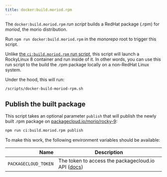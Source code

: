 ```yaml
---
title: docker:build.moriod.rpm
---
```


The `docker:build.moriod.rpm` _run script_ builds a RedHat package (.rpm)
for _moriod_, the morio distribution.

Run `npm run docker:build.moriod.rpm` in the _monorepo_ root to trigger this script.

Unlike [the `ci:build.moriod.rpm` run
script](/docs/reference/contributors/monorepo/run-scripts/ci-build-moriod-rpm),
this script will launch a RockyLinux 8 container and run inside of it. In other
words, you can use this run script to the build the .rpm package locally on a
non-RedHat Linux system.

Under the hood, this will run:

```sh title="Terminal"
/scripts/docker-build-moriod-rpm.sh
```

## Publish the built package

This script takes an optional parameter `publish` that will publish the newly
built .rpm package on
[packagecloud.io/morio/rocky-9](https://packagecloud.io/morio/rocky-9):

```sh title="Terminal"
npm run ci:build.moriod.rpm publish
```

To make this work, the following environment variables should be available:

|                 Name | Description                                                                                       |
| -------------------: | ------------------------------------------------------------------------------------------------- |
| `PACKAGECLOUD_TOKEN` | The token to access the packagecloud.io API ([docs](https://packagecloud.io/docs/api#api_tokens)) |
